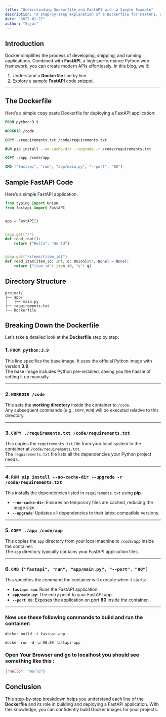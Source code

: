 ```yaml
---
title: "Understanding Dockerfile and FastAPI with a Simple Example"
description: "A step-by-step explanation of a Dockerfile for FastAPI, along with sample code for a basic FastAPI application."
date: "2025-01-27"
author: "Sujal"
---
```


## Introduction

Docker simplifies the process of developing, shipping, and running applications. Combined with **FastAPI**, a high-performance Python web framework, you can create modern APIs effortlessly. In this blog, we'll:

1. Understand a **Dockerfile** line by line.
2. Explore a sample **FastAPI** code snippet.

---

## The Dockerfile

Here’s a simple copy paste Dockerfile for deploying a FastAPI application:

```dockerfile
FROM python:3.9

WORKDIR /code

COPY ./requirements.txt /code/requirements.txt

RUN pip install --no-cache-dir --upgrade -r /code/requirements.txt

COPY ./app /code/app

CMD ["fastapi", "run", "app/main.py", "--port", "80"]
```

## Sample FastAPI Code


Here’s a simple FastAPI application:


```python
from typing import Union
from fastapi import FastAPI


app = FastAPI()


@app.get("/")
def read_root():
    return {"Hello": "World"}


@app.get("/items/{item_id}")
def read_item(item_id: int, q: Union[str, None] = None):
    return {"item_id": item_id, "q": q}

```

## Directory Structure 

```
project/
├── app/
│   ├── main.py
├── requirements.txt
└── Dockerfile
```

## Breaking Down the Dockerfile

Let’s take a detailed look at the **Dockerfile** step by step:

### 1. `FROM python:3.9`

This line specifies the base image. It uses the official Python image with version **3.9**.  
The base image includes Python pre-installed, saving you the hassle of setting it up manually.

---

### 2. `WORKDIR /code`

This sets the **working directory** inside the container to `/code`.  
Any subsequent commands (e.g., `COPY`, `RUN`) will be executed relative to this directory.

---

### 3. `COPY ./requirements.txt /code/requirements.txt`

This copies the `requirements.txt` file from your local system to the container at `/code/requirements.txt`.  
The `requirements.txt` file lists all the dependencies your Python project needs.

---

### 4. `RUN pip install --no-cache-dir --upgrade -r /code/requirements.txt`

This installs the dependencies listed in `requirements.txt` using **pip**.

- **`--no-cache-dir`**: Ensures no temporary files are cached, reducing the image size.  
- **`--upgrade`**: Updates all dependencies to their latest compatible versions.

---

### 5. `COPY ./app /code/app`

This copies the `app` directory from your local machine to `/code/app` inside the container.  
The `app` directory typically contains your FastAPI application files.

---

### 6. `CMD ["fastapi", "run", "app/main.py", "--port", "80"]`

This specifies the command the container will execute when it starts:

- **`fastapi run`**: Runs the FastAPI application.  
- **`app/main.py`**: The entry point to your FastAPI app.  
- **`--port 80`**: Exposes the application on port **80** inside the container.

---
### Now use these following commands to build and run the container:

```
docker build -t fastapi-app .
```
```
docker run -d -p 80:80 fastapi-app
```

### Open Your Browser and go to localhost you should see something like this :

```json
{"Hello": "World"}
```

## Conclusion

This step-by-step breakdown helps you understand each line of the **Dockerfile** and its role in building and deploying a FastAPI application. With this knowledge, you can confidently build Docker images for your projects.
